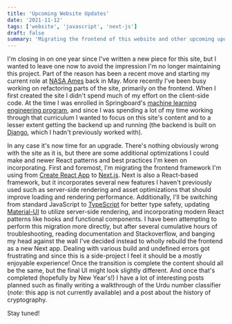 ```yaml
---
title: 'Upcoming Website Updates'
date: '2021-11-12'
tags: ['website', 'javascript', 'next-js']
draft: false
summary: 'Migrating the frontend of this website and other upcoming updates'
---
```


I'm closing in on one year since I've written a new piece for this site, but I wanted to leave one now to avoid the impression I'm no longer maintaining this project. Part of the reason has been a recent move and starting my current role at [NASA Ames](https://www.nasa.gov/ames/) back in May. More recently I've been busy working on refactoring parts of the site, primarily on the frontend. When I first created the site I didn't spend much of my effort on the client-side code. At the time I was enrolled in Springboard's [machine learning engineering program](https://www.springboard.com/courses/ai-machine-learning-career-track/), and since I was spending a lot of my time working through that curriculum I wanted to focus on this site's content and to a lesser extent getting the backend up and running (the backend is built on [Django](https://www.djangoproject.com/), which I hadn't previously worked with).

In any case it's now time for an upgrade. There's nothing obviously wrong with the site as it is, but there are some additional optimizations I could make and newer React patterns and best practices I'm keen on incorporating. First and foremost, I'm migrating the frontend framework I'm using from [Create React App](https://create-react-app.dev/) to [Next.js](https://nextjs.org/). Next is also a React-based framework, but it incorporates several new features I haven't previously used such as server-side rendering and asset optimizations that should improve loading and rendering performance. Additionally, I'll be switching from standard JavaScript to [TypeScript](https://www.typescriptlang.org/) for better type safety, updating [Material-UI](https://mui.com/) to utilize server-side rendering, and incorporating modern React patterns like hooks and functional components. I have been attempting to perform this migration more directly, but after several cumulative hours of troubleshooting, reading documentation and Stackoverflow, and banging my head against the wall I've decided instead to wholly rebuild the frontend as a new Next app. Dealing with various build and undefined errors got frustrating and since this is a side-project I feel it should be a mostly enjoyable experience! Once the transition is complete the content should all be the same, but the final UI might look slightly different. And once that's completed (hopefully by New Year's!) I have a lot of interesting posts planned such as finally writing a walkthrough of the Urdu number classifier (_note_: this app is not currently available) and a post about the history of cryptography.

Stay tuned!
